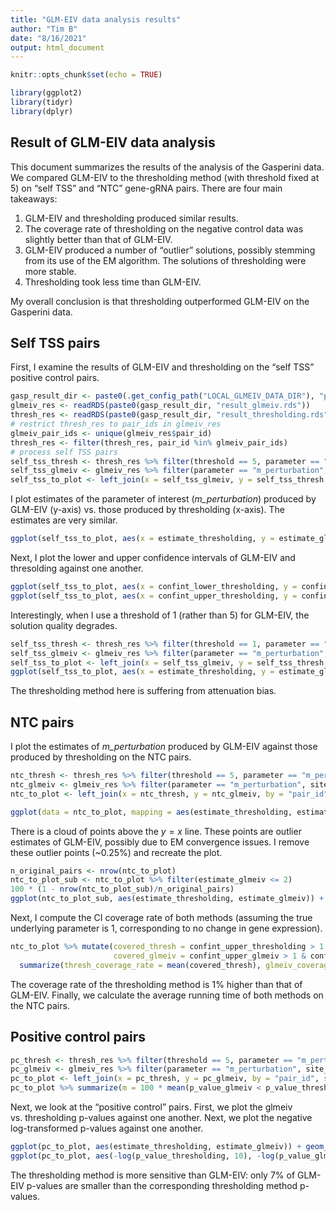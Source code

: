 ```yaml
---
title: "GLM-EIV data analysis results"
author: "Tim B"
date: "8/16/2021"
output: html_document
---
```


```r
knitr::opts_chunk$set(echo = TRUE)

library(ggplot2)
library(tidyr)
library(dplyr)
```

## Result of GLM-EIV data analysis

This document summarizes the results of the analysis of the Gasperini data. We compared GLM-EIV to the thresholding method (with threshold fixed at 5) on "self TSS" and "NTC" gene-gRNA pairs. There are four main takeaways:

1. GLM-EIV and thresholding produced similar results.
2. The coverage rate of thresholding on the negative control data was slightly better than that of GLM-EIV.
3. GLM-EIV produced a number of "outlier" solutions, possibly stemming from its use of the EM algorithm. The solutions of thresholding were more stable.
4. Thresholding took less time than GLM-EIV.

My overall conclusion is that thresholding outperformed GLM-EIV on the Gasperini data.

## Self TSS pairs

First, I examine the results of GLM-EIV and thresholding on the "self TSS" positive control pairs.

```r
gasp_result_dir <- paste0(.get_config_path("LOCAL_GLMEIV_DATA_DIR"), "public/gasperini/results/")
glmeiv_res <- readRDS(paste0(gasp_result_dir, "result_glmeiv.rds"))
thresh_res <- readRDS(paste0(gasp_result_dir, "result_thresholding.rds"))
# restrict thresh_res to pair_ids in glmeiv_res
glmeiv_pair_ids <- unique(glmeiv_res$pair_id)
thresh_res <- filter(thresh_res, pair_id %in% glmeiv_pair_ids)
# process self TSS pairs
self_tss_thresh <- thresh_res %>% filter(threshold == 5, parameter == "m_perturbation", site_type == "selfTSS") %>% select(pair_id, value, target) %>% pivot_wider(id_cols = "pair_id", names_from = "target", values_from = "value")
self_tss_glmeiv <- glmeiv_res %>% filter(parameter == "m_perturbation", site_type == "selfTSS") %>% select(pair_id, value, target) %>% pivot_wider(id_cols = "pair_id", names_from = "target", values_from = "value")
self_tss_to_plot <- left_join(x = self_tss_glmeiv, y = self_tss_thresh, by = "pair_id", suffix = c("_glmeiv", "_thresholding"))
```

I plot estimates of the parameter of interest (*m_perturbation*) produced by GLM-EIV (y-axis) vs. those produced by thresholding (x-axis). The estimates are very similar.

```r
ggplot(self_tss_to_plot, aes(x = estimate_thresholding, y = estimate_glmeiv)) + geom_point(alpha = 0.8) + geom_abline(slope = 1, intercept = 0, col = "red")
```

Next, I plot the lower and upper confidence intervals of GLM-EIV and thresolding against one another.

```r
ggplot(self_tss_to_plot, aes(x = confint_lower_thresholding, y = confint_lower_glmeiv)) + geom_point(alpha = 0.8) + geom_abline(slope = 1, intercept = 0, col = "red")
ggplot(self_tss_to_plot, aes(x = confint_upper_thresholding, y = confint_upper_glmeiv)) + geom_point(alpha = 0.8) + geom_abline(slope = 1, intercept = 0, col = "red")
```

Interestingly, when I use a threshold of 1 (rather than 5) for GLM-EIV, the solution quality degrades.

```r
self_tss_thresh <- thresh_res %>% filter(threshold == 1, parameter == "m_perturbation", site_type == "selfTSS") %>% select(pair_id, value, target) %>% pivot_wider(id_cols = "pair_id", names_from = "target", values_from = "value")
self_tss_glmeiv <- glmeiv_res %>% filter(parameter == "m_perturbation", site_type == "selfTSS") %>% select(pair_id, value, target) %>% pivot_wider(id_cols = "pair_id", names_from = "target", values_from = "value")
self_tss_to_plot <- left_join(x = self_tss_glmeiv, y = self_tss_thresh, by = "pair_id", suffix = c("_glmeiv", "_thresholding"))
ggplot(self_tss_to_plot, aes(x = estimate_thresholding, y = estimate_glmeiv)) + geom_point(alpha = 0.8) + geom_abline(slope = 1, intercept = 0, col = "red")
```

The thresholding method here is suffering from attenuation bias.

## NTC pairs

I plot the estimates of *m_perturbation* produced by GLM-EIV against those produced by thresholding on the NTC pairs.

```r
ntc_thresh <- thresh_res %>% filter(threshold == 5, parameter == "m_perturbation", site_type == "NTC") %>% select(pair_id, value, target) %>% pivot_wider(id_cols = "pair_id", names_from = "target", values_from = "value")
ntc_glmeiv <- glmeiv_res %>% filter(parameter == "m_perturbation", site_type == "NTC") %>% select(pair_id, value, target) %>% pivot_wider(id_cols = "pair_id", names_from = "target", values_from = "value")
ntc_to_plot <- left_join(x = ntc_thresh, y = ntc_glmeiv, by = "pair_id", suffix = c("_thresholding", "_glmeiv"))
```

```r
ggplot(data = ntc_to_plot, mapping = aes(estimate_thresholding, estimate_glmeiv)) + geom_point(alpha = 0.8) + geom_abline(slope = 1, intercept = 0, col = "red") + geom_hline(yintercept = 2, col = "blue")
```

There is a cloud of points above the $y=x$ line. These points are outlier estimates of GLM-EIV, possibly due to EM convergence issues. I remove these outlier points (~0.25%) and recreate the plot.

```r
n_original_pairs <- nrow(ntc_to_plot)
ntc_to_plot_sub <- ntc_to_plot %>% filter(estimate_glmeiv <= 2)
100 * (1 - nrow(ntc_to_plot_sub)/n_original_pairs)
ggplot(ntc_to_plot_sub, aes(estimate_thresholding, estimate_glmeiv)) + geom_point(alpha = 0.8) +geom_abline(slope = 1, intercept = 0, col = "red") + geom_hline(yintercept = 2, col = "blue")
```

Next, I compute the CI coverage rate of both methods (assuming the true underlying parameter is 1, corresponding to no change in gene expression).

```r
ntc_to_plot %>% mutate(covered_thresh = confint_upper_thresholding > 1 & confint_lower_thresholding < 1,
                       covered_glmeiv = confint_upper_glmeiv > 1 & confint_lower_glmeiv < 1) %>%
  summarize(thresh_coverage_rate = mean(covered_thresh), glmeiv_coverage_rate = mean(covered_glmeiv, na.rm = TRUE))
```
The coverage rate of the thresholding method is 1% higher than that of GLM-EIV. Finally, we calculate the average running time of both methods on the NTC pairs.


## Positive control pairs

```r
pc_thresh <- thresh_res %>% filter(threshold == 5, parameter == "m_perturbation", site_type == "positive_ctrl") %>% select(pair_id, value, target) %>% pivot_wider(id_cols = "pair_id", names_from = "target", values_from = "value")
pc_glmeiv <- glmeiv_res %>% filter(parameter == "m_perturbation", site_type == "positive_ctrl") %>% select(pair_id, value, target) %>% pivot_wider(id_cols = "pair_id", names_from = "target", values_from = "value")
pc_to_plot <- left_join(x = pc_thresh, y = pc_glmeiv, by = "pair_id", suffix = c("_thresholding", "_glmeiv"))
pc_to_plot %>% summarize(m = 100 * mean(p_value_glmeiv < p_value_thresholding))
```

Next, we look at the "positive control" pairs. First, we plot the glmeiv vs. thresholding p-values against one another. Next, we plot the negative log-transformed p-values against one another.

```r
ggplot(pc_to_plot, aes(estimate_thresholding, estimate_glmeiv)) + geom_point(alpha = 0.8) + geom_abline(slope = 1, intercept = 0, col = "red")
ggplot(pc_to_plot, aes(-log(p_value_thresholding, 10), -log(p_value_glmeiv, 10))) + geom_point(alpha = 0.8) + geom_abline(slope = 1, intercept = 0, col = "red")
```

The thresholding method is more sensitive than GLM-EIV: only 7% of GLM-EIV p-values are smaller than the corresponding thresholding method p-values.
